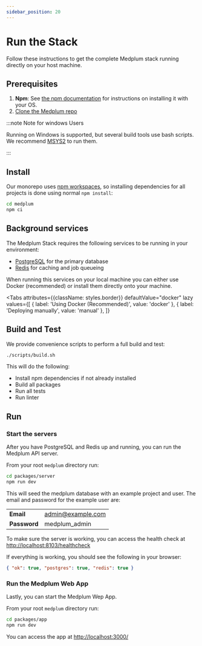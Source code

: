 ```yaml
---
sidebar_position: 20
---
```



# Run the Stack

Follow these instructions to get the complete Medplum stack running directly on your host machine.

## Prerequisites

1. **Npm**: See [the npm documentation](https://docs.npmjs.com/downloading-and-installing-node-js-and-npm) for instructions on installing it with your OS.
2. [Clone the Medplum repo](./clone-the-repo)

:::note Note for windows Users

Running on Windows is supported, but several build tools use bash scripts. We recommend [MSYS2](https://www.msys2.org/) to run them.

:::

## Install

Our monorepo uses [npm workspaces](https://docs.npmjs.com/cli/v7/using-npm/workspaces), so installing dependencies for all projects is done using normal `npm install`:

```sh
cd medplum
npm ci
```

## Background services

The Medplum Stack requires the following services to be running in your environment:

- [PostgreSQL](https://www.postgresql.org/) for the primary database
- [Redis](https://redis.com/) for caching and job queueing

When running this services on your local machine you can either use Docker (recommended) or install them directly onto your machine.


<Tabs
  attributes={{className: styles.border}}
  defaultValue="docker"
  lazy
  values={[
    { label: 'Using Docker (Recommended)', value: 'docker' },
    { label: 'Deploying manually', value: 'manual' },
  ]}
>
  <TabItem value="docker"><DockerSetup /></TabItem>
  <TabItem value="manual"><ManualSetup /></TabItem>

</Tabs>

## Build and Test

We provide convenience scripts to perform a full build and test:

```sh
./scripts/build.sh
```

This will do the following:

- Install npm dependencies if not already installed
- Build all packages
- Run all tests
- Run linter

## Run

### Start the servers

After you have PostgreSQL and Redis up and running, you can run the Medplum API server.

From your root `medplum` directory run:

```sh
cd packages/server
npm run dev
```

This will seed the medplum database with an example project and user.
The email and password for the example user are:

|              |                   |
| ------------ | ----------------- |
| **Email**    | admin@example.com |
| **Password** | medplum_admin     |

To make sure the server is working, you can access the health check at <http://localhost:8103/healthcheck>

If everything is working, you should see the following in your browser:

```json
{ "ok": true, "postgres": true, "redis": true }
```

### Run the Medplum Web App

Lastly, you can start the Medplum Wep App.

From your root `medplum` directory run:

```sh
cd packages/app
npm run dev
```

You can access the app at <http://localhost:3000/>
